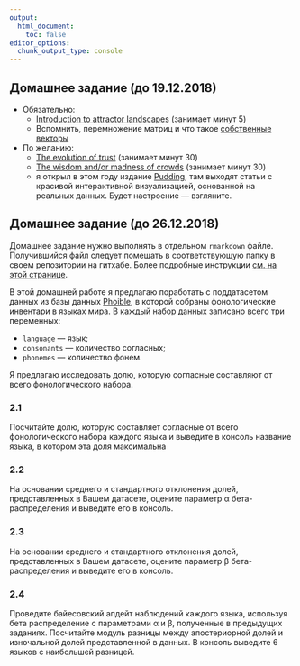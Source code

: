 ```yaml
---
output:
  html_document:
    toc: false
editor_options: 
  chunk_output_type: console
---
```


## Домашнее задание (до 19.12.2018)

* Обязательно:
    * [Introduction to attractor landscapes](https://ncase.me/attractors/) (занимает минут 5)
    * Вспомнить, перемножение матриц и что такое [собственные векторы](https://ru.wikipedia.org/wiki/%D0%A1%D0%BE%D0%B1%D1%81%D1%82%D0%B2%D0%B5%D0%BD%D0%BD%D1%8B%D0%B9_%D0%B2%D0%B5%D0%BA%D1%82%D0%BE%D1%80)
* По желанию:
    * [The evolution of trust](https://ncase.me/trust/) (занимает минут 30)
    * [The wisdom and/or madness of crowds](https://ncase.me/crowds/) (занимает минут 30)
    * я открыл в этом году издание [Pudding](https://pudding.cool/), там выходят статьи с красивой интерактивной визуализацией, основанной на реальных данных. Будет настроение --- взгляните.

## Домашнее задание (до 26.12.2018)
Домашнее задание нужно выполнять в отдельном `rmarkdown` файле. Получившийся файл следует помещать в соответствующую папку в своем репозитории на гитхабе. Более подробные инструкции [см. на этой странице](https://agricolamz.github.io/2018_data_analysis_for_linguists/index.html).

В этой домашней работе я предлагаю поработать с поддатасетом данных из базы данных [Phoible](https://phoible.org/), в которой собраны фонологические инвентари в языках мира. В каждый набор данных записано всего три переменных:

* `language` --- язык;
* `consonants` --- количество согласных;
* `phonemes` --- количество фонем.

Я предлагаю исследовать долю, которую согласные составляют от всего фонологического набора.

### 2.1
Посчитайте долю, которую составляет согласные от всего фонологического набора каждого языка и выведите в консоль название языка, в котором эта доля максимальна

### 2.2
На основании среднего и стандартного отклонения долей, представленных в Вашем датасете, оцените параметр α бета-распределения и выведите его в консоль.

### 2.3
На основании среднего и стандартного отклонения долей, представленных в Вашем датасете, оцените параметр β бета-распределения и выведите его в консоль.

### 2.4
Проведите байесовский апдейт наблюдений каждого языка, используя бета распределение с параметрами α и β, полученные в предыдущих заданиях. Посчитайте модуль разницы между апостериорной долей и изночальной долей представленной в данных. В консоль выведите 6 языков с наибольшей разницей.

